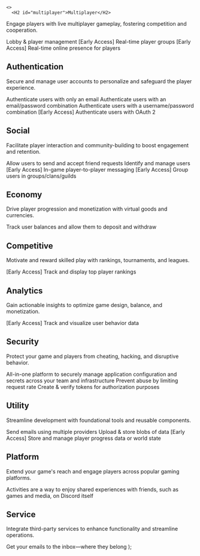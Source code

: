 
	<>
	  <H2 id="multiplayer">Multiplayer</H2>
<p>Engage players with live multiplayer gameplay, fostering competition and cooperation.</p>
<div style={{ height: '20px' }}/>
<CardGroup cols={cols ?? 2}>
	<Card 
title="Lobbies" 
icon="game-board" 
href="/modules/lobbies/overview"
>
Lobby & player management
</Card>
<Card 
title="Parties" 
icon="party-horn" 
href="/modules/parties/overview"
>
[Early Access] Real-time player groups
</Card>
<Card 
title="Presence" 
icon="circle-dot" 
href="/modules/presence/overview"
>
[Early Access] Real-time online presence for players
</Card>
</CardGroup>

<H2 id="auth">Authentication</H2>
<p>Secure and manage user accounts to personalize and safeguard the player experience.</p>
<div style={{ height: '20px' }}/>
<CardGroup cols={cols ?? 2}>
	<Card 
title="Auth Email Passwordless" 
icon="key" 
href="/modules/auth_email_passwordless/overview"
>
Authenticate users with only an email
</Card>
<Card 
title="Auth Email/Password" 
icon="key" 
href="/modules/auth_email_password/overview"
>
Authenticate users with an email/password combination
</Card>
<Card 
title="Auth Username Password" 
icon="key" 
href="/modules/auth_username_password/overview"
>
Authenticate users with a username/password combination
</Card>
<Card 
title="Social Authentication Provider" 
icon="key" 
href="/modules/auth_oauth/overview"
>
[Early Access] Authenticate users with OAuth 2
</Card>
</CardGroup>

<H2 id="social">Social</H2>
<p>Facilitate player interaction and community-building to boost engagement and retention.</p>
<div style={{ height: '20px' }}/>
<CardGroup cols={cols ?? 2}>
	<Card 
title="Friends" 
icon="user-group" 
href="/modules/friends/overview"
>
Allow users to send and accept friend requests
</Card>
<Card 
title="Users" 
icon="user" 
href="/modules/users/overview"
>
Identify and manage users
</Card>
<Card 
title="Chat" 
icon="messages" 
href="/modules/chat/overview"
>
[Early Access] In-game player-to-player messaging
</Card>
<Card 
title="Groups" 
icon="user-group" 
href="/modules/groups/overview"
>
[Early Access] Group users in groups/clans/guilds
</Card>
</CardGroup>

<H2 id="economy">Economy</H2>
<p>Drive player progression and monetization with virtual goods and currencies.</p>
<div style={{ height: '20px' }}/>
<CardGroup cols={cols ?? 2}>
	<Card 
title="Currency" 
icon="coin" 
href="/modules/currency/overview"
>
Track user balances and allow them to deposit and withdraw
</Card>
</CardGroup>

<H2 id="competitive">Competitive</H2>
<p>Motivate and reward skilled play with rankings, tournaments, and leagues.</p>
<div style={{ height: '20px' }}/>
<CardGroup cols={cols ?? 2}>
	<Card 
title="Leaderboards" 
icon="ranking-star" 
href="/modules/leaderboards/overview"
>
[Early Access] Track and display top player rankings
</Card>
</CardGroup>

<H2 id="analytics">Analytics</H2>
<p>Gain actionable insights to optimize game design, balance, and monetization.</p>
<div style={{ height: '20px' }}/>
<CardGroup cols={cols ?? 2}>
	<Card 
title="Analytics" 
icon="chart-line" 
href="/modules/analytics/overview"
>
[Early Access] Track and visualize user behavior data
</Card>
</CardGroup>

<H2 id="security">Security</H2>
<p>Protect your game and players from cheating, hacking, and disruptive behavior.</p>
<div style={{ height: '20px' }}/>
<CardGroup cols={cols ?? 2}>
	<Card 
title="Infisical" 
icon="infinity" 
href="/modules/infisical/overview"
>
All-in-one platform to securely manage application configuration and secrets across your team and infrastructure
</Card>
<Card 
title="Rate Limit" 
icon="gauge-circle-minus" 
href="/modules/rate_limit/overview"
>
Prevent abuse by limiting request rate
</Card>
<Card 
title="Tokens" 
icon="lock" 
href="/modules/tokens/overview"
>
Create & verify tokens for authorization purposes
</Card>
</CardGroup>

<H2 id="utility">Utility</H2>
<p>Streamline development with foundational tools and reusable components.</p>
<div style={{ height: '20px' }}/>
<CardGroup cols={cols ?? 2}>
	<Card 
title="Email" 
icon="envelope" 
href="/modules/email/overview"
>
Send emails using multiple providers
</Card>
<Card 
title="Uploads" 
icon="file-arrow-up" 
href="/modules/uploads/overview"
>
Upload & store blobs of data
</Card>
<Card 
title="Game Saves" 
icon="floppy-disk" 
href="/modules/game_saves/overview"
>
[Early Access] Store and manage player progress data or world state
</Card>
</CardGroup>

<H2 id="platform">Platform</H2>
<p>Extend your game's reach and engage players across popular gaming platforms.</p>
<div style={{ height: '20px' }}/>
<CardGroup cols={cols ?? 2}>
	<Card 
title="Discord Activities" 
icon="discord" 
href="/modules/discord_activity/overview"
>
Activities are a way to enjoy shared experiences with friends, such as games and media, on Discord itself
</Card>
</CardGroup>

<H2 id="service">Service</H2>
<p>Integrate third-party services to enhance functionality and streamline operations.</p>
<div style={{ height: '20px' }}/>
<CardGroup cols={cols ?? 2}>
	<Card 
title="Twilio SendGrid" 
icon="envelope" 
href="/modules/sendgrid/overview"
>
Get your emails to the inbox—where they belong
</Card>
</CardGroup>
	</>
);